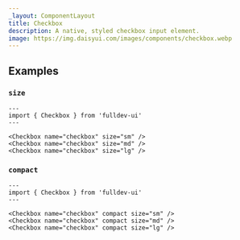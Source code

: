 ```yaml
---
_layout: ComponentLayout
title: Checkbox
description: A native, styled checkbox input element.
image: https://img.daisyui.com/images/components/checkbox.webp
---
```


## Examples

### `size`

```astro live
---
import { Checkbox } from 'fulldev-ui'
---

<Checkbox name="checkbox" size="sm" />
<Checkbox name="checkbox" size="md" />
<Checkbox name="checkbox" size="lg" />
```

### `compact`

```astro live
---
import { Checkbox } from 'fulldev-ui'
---

<Checkbox name="checkbox" compact size="sm" />
<Checkbox name="checkbox" compact size="md" />
<Checkbox name="checkbox" compact size="lg" />
```
